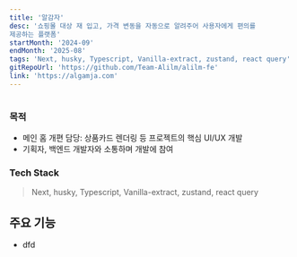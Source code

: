 ```yaml
---
title: '알감자'
desc: '쇼핑몰 대상 재 입고, 가격 변동을 자동으로 알려주어 사용자에게 편의를
제공하는 플랫폼'
startMonth: '2024-09'
endMonth: '2025-08'
tags: 'Next, husky, Typescript, Vanilla-extract, zustand, react query'
gitRepoUrl: 'https://github.com/Team-Alilm/alilm-fe'
link: 'https://algamja.com'
---
```


![]()

### 목적

- 메인 홈 개편 담당: 상품카드 렌더링 등 프로젝트의 핵심 UI/UX 개발
- 기획자, 백엔드 개발자와 소통하며 개발에 참여

### Tech Stack

> Next, husky, Typescript, Vanilla-extract, zustand, react query

## 주요 기능

- dfd